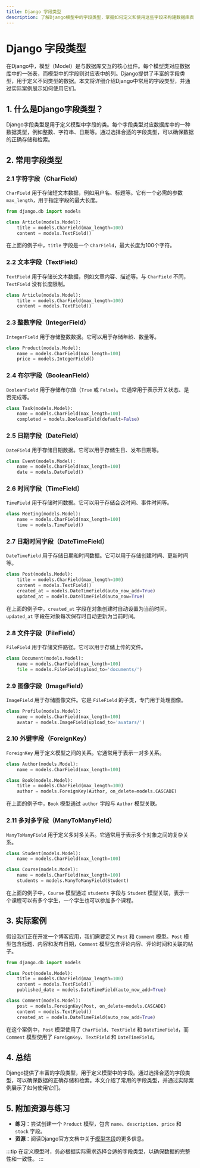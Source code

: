 ```yaml
---
title: Django 字段类型
description: 了解Django模型中的字段类型，掌握如何定义和使用这些字段来构建数据库表结构。
---
```


# Django 字段类型

在Django中，模型（Model）是与数据库交互的核心组件。每个模型类对应数据库中的一张表，而模型中的字段则对应表中的列。Django提供了丰富的字段类型，用于定义不同类型的数据。本文将详细介绍Django中常用的字段类型，并通过实际案例展示如何使用它们。

## 1. 什么是Django字段类型？

Django字段类型是用于定义模型中字段的类。每个字段类型对应数据库中的一种数据类型，例如整数、字符串、日期等。通过选择合适的字段类型，可以确保数据的正确存储和检索。

## 2. 常用字段类型

### 2.1 字符字段（CharField）

`CharField` 用于存储短文本数据，例如用户名、标题等。它有一个必需的参数 `max_length`，用于指定字段的最大长度。

```python
from django.db import models

class Article(models.Model):
    title = models.CharField(max_length=100)
    content = models.TextField()
```

在上面的例子中，`title` 字段是一个 `CharField`，最大长度为100个字符。

### 2.2 文本字段（TextField）

`TextField` 用于存储长文本数据，例如文章内容、描述等。与 `CharField` 不同，`TextField` 没有长度限制。

```python
class Article(models.Model):
    title = models.CharField(max_length=100)
    content = models.TextField()
```

### 2.3 整数字段（IntegerField）

`IntegerField` 用于存储整数数据。它可以用于存储年龄、数量等。

```python
class Product(models.Model):
    name = models.CharField(max_length=100)
    price = models.IntegerField()
```

### 2.4 布尔字段（BooleanField）

`BooleanField` 用于存储布尔值（`True` 或 `False`）。它通常用于表示开关状态、是否完成等。

```python
class Task(models.Model):
    name = models.CharField(max_length=100)
    completed = models.BooleanField(default=False)
```

### 2.5 日期字段（DateField）

`DateField` 用于存储日期数据。它可以用于存储生日、发布日期等。

```python
class Event(models.Model):
    name = models.CharField(max_length=100)
    date = models.DateField()
```

### 2.6 时间字段（TimeField）

`TimeField` 用于存储时间数据。它可以用于存储会议时间、事件时间等。

```python
class Meeting(models.Model):
    name = models.CharField(max_length=100)
    time = models.TimeField()
```

### 2.7 日期时间字段（DateTimeField）

`DateTimeField` 用于存储日期和时间数据。它可以用于存储创建时间、更新时间等。

```python
class Post(models.Model):
    title = models.CharField(max_length=100)
    content = models.TextField()
    created_at = models.DateTimeField(auto_now_add=True)
    updated_at = models.DateTimeField(auto_now=True)
```

在上面的例子中，`created_at` 字段在对象创建时自动设置为当前时间，`updated_at` 字段在对象每次保存时自动更新为当前时间。

### 2.8 文件字段（FileField）

`FileField` 用于存储文件路径。它可以用于存储上传的文件。

```python
class Document(models.Model):
    name = models.CharField(max_length=100)
    file = models.FileField(upload_to='documents/')
```

### 2.9 图像字段（ImageField）

`ImageField` 用于存储图像文件。它是 `FileField` 的子类，专门用于处理图像。

```python
class Profile(models.Model):
    name = models.CharField(max_length=100)
    avatar = models.ImageField(upload_to='avatars/')
```

### 2.10 外键字段（ForeignKey）

`ForeignKey` 用于定义模型之间的关系。它通常用于表示一对多关系。

```python
class Author(models.Model):
    name = models.CharField(max_length=100)

class Book(models.Model):
    title = models.CharField(max_length=100)
    author = models.ForeignKey(Author, on_delete=models.CASCADE)
```

在上面的例子中，`Book` 模型通过 `author` 字段与 `Author` 模型关联。

### 2.11 多对多字段（ManyToManyField）

`ManyToManyField` 用于定义多对多关系。它通常用于表示多个对象之间的复杂关系。

```python
class Student(models.Model):
    name = models.CharField(max_length=100)

class Course(models.Model):
    name = models.CharField(max_length=100)
    students = models.ManyToManyField(Student)
```

在上面的例子中，`Course` 模型通过 `students` 字段与 `Student` 模型关联，表示一个课程可以有多个学生，一个学生也可以参加多个课程。

## 3. 实际案例

假设我们正在开发一个博客应用，我们需要定义 `Post` 和 `Comment` 模型。`Post` 模型包含标题、内容和发布日期，`Comment` 模型包含评论内容、评论时间和关联的帖子。

```python
from django.db import models

class Post(models.Model):
    title = models.CharField(max_length=100)
    content = models.TextField()
    published_date = models.DateTimeField(auto_now_add=True)

class Comment(models.Model):
    post = models.ForeignKey(Post, on_delete=models.CASCADE)
    content = models.TextField()
    created_at = models.DateTimeField(auto_now_add=True)
```

在这个案例中，`Post` 模型使用了 `CharField`、`TextField` 和 `DateTimeField`，而 `Comment` 模型使用了 `ForeignKey`、`TextField` 和 `DateTimeField`。

## 4. 总结

Django提供了丰富的字段类型，用于定义模型中的字段。通过选择合适的字段类型，可以确保数据的正确存储和检索。本文介绍了常用的字段类型，并通过实际案例展示了如何使用它们。

## 5. 附加资源与练习

- **练习**：尝试创建一个 `Product` 模型，包含 `name`、`description`、`price` 和 `stock` 字段。
- **资源**：阅读Django官方文档中关于[模型字段](https://docs.djangoproject.com/en/stable/ref/models/fields/)的更多信息。

:::tip
在定义模型时，务必根据实际需求选择合适的字段类型，以确保数据的完整性和一致性。
:::